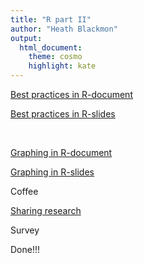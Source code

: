 ```yaml
---
title: "R part II"
author: "Heath Blackmon"
output: 
  html_document:
    theme: cosmo
    highlight: kate
---
```


[Best practices in R-document](http://coleoguy.github.io/SWC/lesson-5.html)

[Best practices in R-slides](http://coleoguy.github.io/SWC/lesson-5-slides.html)

&nbsp;

[Graphing in R-document](http://coleoguy.github.io/SWC/lesson-6.html)

[Graphing in R-slides](http://coleoguy.github.io/SWC/lesson-6-slides.html)

Coffee

[Sharing research](http://coleoguy.github.io/SWC/lesson-7.html)

Survey

Done!!!